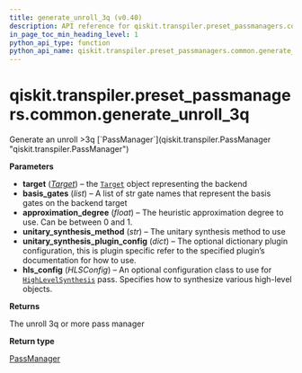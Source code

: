 ```yaml
---
title: generate_unroll_3q (v0.40)
description: API reference for qiskit.transpiler.preset_passmanagers.common.generate_unroll_3q in qiskit v0.40
in_page_toc_min_heading_level: 1
python_api_type: function
python_api_name: qiskit.transpiler.preset_passmanagers.common.generate_unroll_3q
---
```


<span id="qiskit-transpiler-preset-passmanagers-common-generate-unroll-3q" />

# qiskit.transpiler.preset\_passmanagers.common.generate\_unroll\_3q

<Function id="qiskit.transpiler.preset_passmanagers.common.generate_unroll_3q" isDedicatedPage={true} github="https://github.com/qiskit/qiskit/tree/stable/0.23/qiskit/transpiler/preset_passmanagers/common.py" signature="generate_unroll_3q(target, basis_gates=None, approximation_degree=None, unitary_synthesis_method='default', unitary_synthesis_plugin_config=None, hls_config=None)">
  Generate an unroll >3q [`PassManager`](qiskit.transpiler.PassManager "qiskit.transpiler.PassManager")

  **Parameters**

  *   **target** ([*Target*](qiskit.transpiler.Target "qiskit.transpiler.Target")) – the [`Target`](qiskit.transpiler.Target "qiskit.transpiler.Target") object representing the backend
  *   **basis\_gates** (*list*) – A list of str gate names that represent the basis gates on the backend target
  *   **approximation\_degree** (*float*) – The heuristic approximation degree to use. Can be between 0 and 1.
  *   **unitary\_synthesis\_method** (*str*) – The unitary synthesis method to use
  *   **unitary\_synthesis\_plugin\_config** (*dict*) – The optional dictionary plugin configuration, this is plugin specific refer to the specified plugin’s documentation for how to use.
  *   **hls\_config** (*HLSConfig*) – An optional configuration class to use for [`HighLevelSynthesis`](qiskit.transpiler.passes.HighLevelSynthesis "qiskit.transpiler.passes.HighLevelSynthesis") pass. Specifies how to synthesize various high-level objects.

  **Returns**

  The unroll 3q or more pass manager

  **Return type**

  [PassManager](qiskit.transpiler.PassManager "qiskit.transpiler.PassManager")
</Function>

